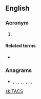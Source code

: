 ==English==

===Acronym===
{{rfc-header|Acronym}}
{{head|en|acronym}}

# {{w|Total Access Communication System}}

====Related terms====
* {{l|en|mobile phone}}

===Anagrams===
* {{l|en|acts}}, {{l|en|Acts}}, {{l|en|cast}}, {{l|en|cats}}, {{l|en|Cats}}, {{l|en|scat}}, {{l|en|TCAs}}, {{l|en|TCAS}}, {{l|en|TSCA}}

[[sk:TACS]]
